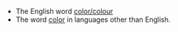 {{disambig}}

* The English word [[color, colour|color/colour]]
* The word [[color (non-English)|color]] in languages other than English.